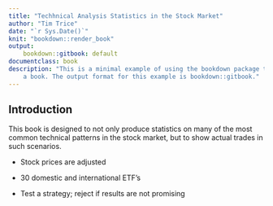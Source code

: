 ```yaml
--- 
title: "Techhnical Analysis Statistics in the Stock Market"
author: "Tim Trice"
date: "`r Sys.Date()`"
knit: "bookdown::render_book"
output:
    bookdown::gitbook: default
documentclass: book
description: "This is a minimal example of using the bookdown package to write 
    a book. The output format for this example is bookdown::gitbook."
---
```


## Introduction

This book is designed to not only produce statistics on many of the most common technical patterns in the stock market, but to show actual trades in such scenarios.

* Stock prices are adjusted

* 30 domestic and international ETF's

* Test a strategy; reject if results are not promising

